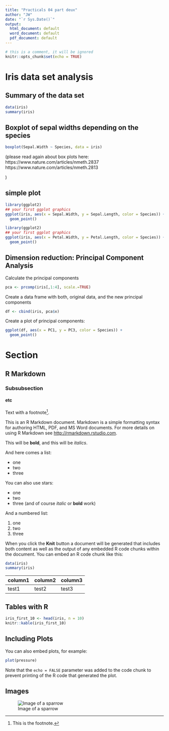 ```yaml
---
title: "Practicals 04 part deux"
author: "JW"
date: "`r Sys.Date()`"
output:
  html_document: default
  word_document: default
  pdf_document: default
---
```


```r
# this is a comment, it will be ignored
knitr::opts_chunk$set(echo = TRUE)
```


# Iris data set analysis

## Summary of the data set

```r
data(iris)
summary(iris)
```

## Boxplot of sepal widths depending on the species

```r
boxplot(Sepal.Width ~ Species, data = iris)
```

(please read again about box plots here:
https://www.nature.com/articles/nmeth.2837
https://www.nature.com/articles/nmeth.2813


)

## simple plot


```r
library(ggplot2)
## your first ggplot graphics
ggplot(iris, aes(x = Sepal.Width, y = Sepal.Length, color = Species)) +
  geom_point()
```


```r
library(ggplot2)
## your first ggplot graphics
ggplot(iris, aes(x = Petal.Width, y = Petal.Length, color = Species)) +
  geom_point()
```

## Dimension reduction: Principal Component Analysis

Calculate the principal components

```r
pca <- prcomp(iris[,1:4], scale.=TRUE)
```

Create a data frame with both, original data, and the new principal components

```r
df <- cbind(iris, pca$x)
```

Create a plot of principal components:

```r
ggplot(df, aes(x = PC1, y = PC3, color = Species)) +
  geom_point()
```



# Section

## R Markdown

### Subsubsection

#### etc

Text with a footnote^[This is the footnote.].

This is an R Markdown document. Markdown is a simple formatting syntax for authoring HTML, PDF, and MS Word documents. For more details on using R Markdown see <http://rmarkdown.rstudio.com>.

This will be **bold**, and this will be *italics*.

And here comes a list:

 - one
 - two
 - three

You can also use stars:

 * one
 * two
 * three (and of course *italic* or **bold** work)
 
And a numbered list:

 1. one
 2. two
 3. three

When you click the **Knit** button a document will be generated that includes both content as well as the output of any embedded R code chunks within the document. You can embed an R code chunk like this:

```r
data(iris)
summary(iris)
```


| column1| column2 |column3 |
|-------|------- |------- |
|test1| test2| test3|

## Tables with R

```r
iris_first_10 <- head(iris, n = 10)
knitr::kable(iris_first_10)
```



## Including Plots

You can also embed plots, for example:

```r
plot(pressure)
```

Note that the `echo = FALSE` parameter was added to the code chunk to prevent printing of the R code that generated the plot.

## Images

![Image of a sparrow](sparrow.png)






